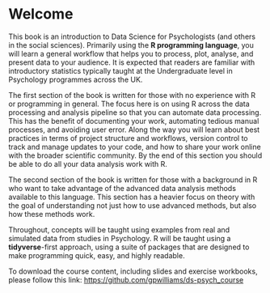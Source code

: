 # Welcome {.unnumbered}

This book is an introduction to Data Science for Psychologists (and others in the social sciences). Primarily using the **R programming language**, you will learn a general workflow that helps you to process, plot, analyse, and present data to your audience. It is expected that readers are familiar with introductory statistics typically taught at the Undergraduate level in Psychology programmes across the UK.

The first section of the book is written for those with no experience with R or programming in general. The focus here is on using R across the data processing and analysis pipeline so that you can automate data processing. This has the benefit of documenting your work, automating tedious manual processes, and avoiding user error. Along the way you will learn about best practices in terms of project structure and workflows, version control to track and manage updates to your code, and how to share your work online with the broader scientific community. By the end of this section you should be able to do all your data analysis work with R.

The second section of the book is written for those with a background in R who want to take advantage of the advanced data analysis methods available to this language. This section has a heavier focus on theory with the goal of understanding not just how to use advanced methods, but also how these methods work.

Throughout, concepts will be taught using examples from real and simulated data from studies in Psychology. R will be taught using a **tidyverse**-first approach, using a suite of packages that are designed to make programming quick, easy, and highly readable.

To download the course content, including slides and exercise workbooks, please follow this link: <https://github.com/gpwilliams/ds-psych_course>
